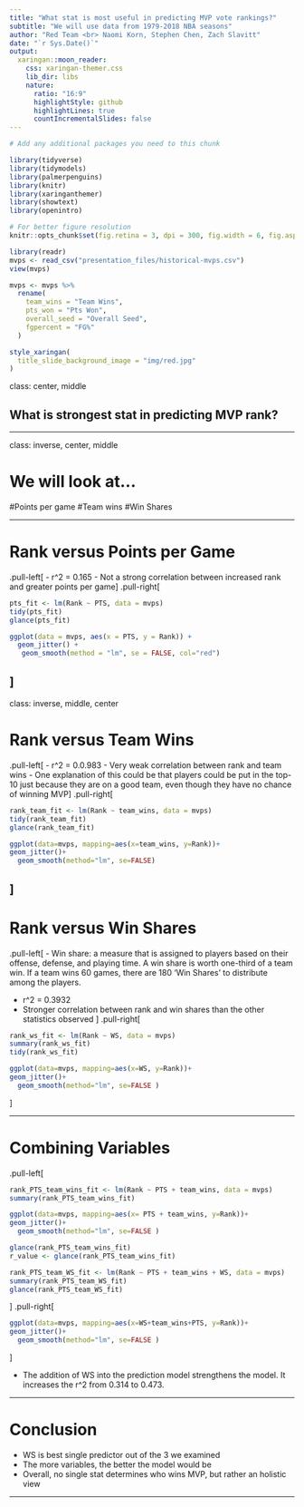 ```yaml
---
title: "What stat is most useful in predicting MVP vote rankings?"
subtitle: "We will use data from 1979-2018 NBA seasons"
author: "Red Team <br> Naomi Korn, Stephen Chen, Zach Slavitt"
date: "`r Sys.Date()`"
output:
  xaringan::moon_reader:
    css: xaringan-themer.css
    lib_dir: libs
    nature:
      ratio: "16:9"
      highlightStyle: github
      highlightLines: true
      countIncrementalSlides: false
---
```


```r
# Add any additional packages you need to this chunk

library(tidyverse)
library(tidymodels)
library(palmerpenguins)
library(knitr)
library(xaringanthemer)
library(showtext)
library(openintro)
```

```r
# For better figure resolution
knitr::opts_chunk$set(fig.retina = 3, dpi = 300, fig.width = 6, fig.asp = 0.618, out.width = "80%")
```

```r
library(readr)
mvps <- read_csv("presentation_files/historical-mvps.csv")
view(mvps)

```

```r
mvps <- mvps %>% 
  rename(
    team_wins = "Team Wins",
    pts_won = "Pts Won",
    overall_seed = "Overall Seed",
    fgpercent = "FG%"
  )
```

```r
style_xaringan(
  title_slide_background_image = "img/red.jpg"
)
```


class: center, middle

## What is strongest stat in predicting MVP rank?

  
---

class: inverse, center, middle

# We will look at...
   #Points per game
   #Team wins
   #Win Shares

---

# Rank versus Points per Game
.pull-left[
- r^2 = 0.165
- Not a strong correlation between increased rank and greater points per game
]
.pull-right[
```r
pts_fit <- lm(Rank ~ PTS, data = mvps)
tidy(pts_fit)
glance(pts_fit)
```
```r
ggplot(data = mvps, aes(x = PTS, y = Rank)) +
  geom_jitter() +
   geom_smooth(method = "lm", se = FALSE, col="red")
```
]
---

class: inverse, middle, center

# Rank versus Team Wins

.pull-left[
- r^2 = 0.0.983
- Very weak correlation between rank and  team wins
- One explanation of this could be that players  could be put in the top-10 just because they are on a good team, even though they have no chance of winning MVP
]
.pull-right[
```r
rank_team_fit <- lm(Rank ~ team_wins, data = mvps)
tidy(rank_team_fit)
glance(rank_team_fit)
```

```r
ggplot(data=mvps, mapping=aes(x=team_wins, y=Rank))+
geom_jitter()+
  geom_smooth(method="lm", se=FALSE)
```
]
---


# Rank versus Win Shares

.pull-left[
- Win share: a measure that is assigned to players based on their offense, defense, and playing time. A win share is worth one-third of a team win. If a team wins 60 games, there are 180 'Win Shares' to distribute among the players.

- r^2 = 0.3932
- Stronger correlation between rank and win shares than the other statistics observed
]
.pull-right[

```r
rank_ws_fit <- lm(Rank ~ WS, data = mvps)
summary(rank_ws_fit)
tidy(rank_ws_fit)
```

```r
ggplot(data=mvps, mapping=aes(x=WS, y=Rank))+
geom_jitter()+
  geom_smooth(method="lm", se=FALSE )
```
]


---

# Combining Variables

.pull-left[
```r
rank_PTS_team_wins_fit <- lm(Rank ~ PTS + team_wins, data = mvps)
summary(rank_PTS_team_wins_fit)
```
```r
ggplot(data=mvps, mapping=aes(x= PTS + team_wins, y=Rank))+
geom_jitter()+
  geom_smooth(method="lm", se=FALSE )
```

```r
glance(rank_PTS_team_wins_fit)
r_value <- glance(rank_PTS_team_wins_fit)

```
```r
rank_PTS_team_WS_fit <- lm(Rank ~ PTS + team_wins + WS, data = mvps)
summary(rank_PTS_team_WS_fit)
glance(rank_PTS_team_WS_fit)
```
]
.pull-right[
```r
ggplot(data=mvps, mapping=aes(x=WS+team_wins+PTS, y=Rank))+
geom_jitter()+
  geom_smooth(method="lm", se=FALSE )
```
]


- The addition of WS into the prediction model strengthens the model. It increases the r^2 from 0.314 to 0.473.


---

# Conclusion

- WS is best single predictor out of the 3 we examined
- The more variables, the better the model would be
- Overall, no single stat determines who wins MVP, but rather an holistic view







---

